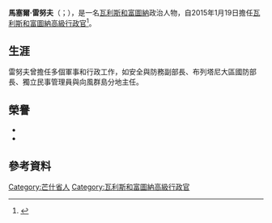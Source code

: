 {{多個問題|
{{Expand|time=2016-06-06T11:39:20+00:00}}
{{请求翻译|time=2016-06-06T11:39:20+00:00}}
}}
{{Infobox Officeholder
|name	          = 馬塞爾·雷努夫<br>Marcel Renouf
|image            = 
|caption        = 
|office         = [[瓦利斯和富圖納高級行政官|瓦利斯和富圖納高級行政官]]
|term_start     = 2015年1月19日
|term_end       = 2017年2月1日
|predecessor    = [[米歇爾·奧伯恩|米歇爾·奧伯恩]]
|successor      = [[讓-弗朗西斯·特雷費爾|讓-弗朗西斯·特雷費爾]]
|birth_date     = {{birth date and age|1953|10|28}}
|birth_place    = {{FRA}}[[诺曼底大区|诺曼底大区]][[弗尔芒维尔|弗尔芒维尔]]
|death_date     = 
|death_place    = 
|party          = 
|Occupation     = 公務員
|spouse         = 
|children       = 
|alma_mater     = 
|religion       = 
|signature      = 
}}

'''馬塞爾·雷努夫'''（{{lang-fr|Marcel Renouf}}；{{bd|1953年|10月28日|}}），是一名[[瓦利斯和富圖納|瓦利斯和富圖納]]政治人物，自2015年1月19日擔任[[瓦利斯和富圖納高級行政官|瓦利斯和富圖納高級行政官]]<ref>{{Cite web |url=http://www.outre-mer.gouv.fr/?michel-aubouin.html |title=Marcel RENOUF - Les Outre-Mer |access-date=2016-06-06 |archive-date=2017-09-14 |archive-url=https://web.archive.org/web/20170914172612/http://www.outre-mer.gouv.fr/?michel-aubouin.html |dead-url=no }}</ref>。

==生涯==
雷努夫曾擔任多個軍事和行政工作，如安全與防務副部長、布列塔尼大區國防部長、獨立民事管理員與向風群島分地主任。

==榮譽==
* {{le|國家功勳獎章 (法國)|National Order of Merit (France)|法國國家功勳獎章}}
* {{le|海事勳章|Ordre du Mérite Maritime}}

==參考資料==
{{reflist}}

{{s-start}}
{{s-off}}
{{s-bef|before=[[米歇爾·奧伯恩|米歇爾·奧伯恩]]}}
{{s-ttl|title=[[瓦利斯和富圖納高級行政官|瓦利斯和富圖納高級行政官]]|years=2015年－2017年}}
{{s-aft|after=[[讓-弗朗西斯·特雷費爾|讓-弗朗西斯·特雷費爾]]}}
{{s-end}}

{{Authority control}}
{{DEFAULTSORT:Renouf, Marcel}}

[[Category:芒什省人|Category:芒什省人]]
[[Category:瓦利斯和富圖納高級行政官|Category:瓦利斯和富圖納高級行政官]]